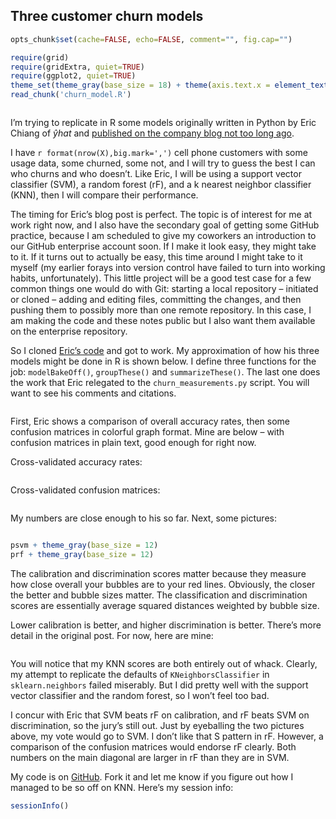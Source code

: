 ## Three customer churn models

```r
opts_chunk$set(cache=FALSE, echo=FALSE, comment="", fig.cap="")
```

```r
require(grid)
require(gridExtra, quiet=TRUE)
require(ggplot2, quiet=TRUE)
theme_set(theme_gray(base_size = 18) + theme(axis.text.x = element_text(angle = 90, hjust = 1), plot.margin = unit(c(1, 2, 0.5, 0.5),"cm"), legend.position='none'))
read_chunk('churn_model.R')
```

```r
```

I'm trying to replicate in R some models originally written in Python by Eric Chiang of $\hat{y}hat$ and [published on the company blog not too long ago](http://blog.yhathq.com/posts/predicting-customer-churn-with-sklearn.html).

I have `r format(nrow(X),big.mark=',')` cell phone customers with some usage data, some churned, some not, and I will try to guess the best I can who churns and who doesn't. Like Eric, I will be using a support vector classifier (SVM), a random forest (rF), and a k nearest neighbor classifier (KNN), then I will compare their performance.

The timing for Eric's blog post is perfect. The topic is of interest for me at work right now, and I also have the secondary goal of getting some GitHub practice, because I am scheduled to give my coworkers an introduction to our GitHub enterprise account soon. If I make it look easy, they might take to it. If it turns out to actually be easy, this time around I might take to it myself (my earlier forays into version control have failed to turn into working habits, unfortunately). This little project will be a good test case for a few common things one would do with Git: starting a local repository -- initiated or cloned -- adding and editing files, committing the changes, and then pushing them to possibly more than one remote repository. In this case, I am making the code and these notes public but I also want them available on the enterprise repository.

So I cloned [Eric's code](https://github.com/EricChiang/churn) and got to work. My approximation of how his three models might be done in R is shown below. I define three functions for the job: `modelBakeOff()`, `groupThese()` and `summarizeThese()`. The last one does the work that Eric relegated to the `churn_measurements.py` script. You will want to see his comments and citations.


```r
```

First, Eric shows a comparison of overall accuracy rates, then some confusion matrices in colorful graph format. Mine are below -- with confusion matrices in plain text, good enough for right now.

Cross-validated accuracy rates:
```r
```

Cross-validated confusion matrices:
```r
```

My numbers are close enough to his so far. Next, some pictures:

```r
```

```r
psvm + theme_gray(base_size = 12)
prf + theme_gray(base_size = 12)
```

The calibration and discrimination scores matter because they measure how close overall your bubbles are to your red lines. Obviously, the closer the better and bubble sizes matter. The classification and discrimination scores are essentially average squared distances weighted by bubble size.

Lower calibration is better, and higher discrimination is better. There's more detail in the original post. For now, here are mine:

```r
```

You will notice that my KNN scores are both entirely out of whack. Clearly, my attempt to replicate the defaults of `KNeighborsClassifier` in `sklearn.neighbors` failed miserably. But I did pretty well with the support vector classifier and the random forest, so I won't feel too bad. 

I concur with Eric that SVM beats rF on calibration, and rF beats SVM on discrimination, so the jury's still out. Just by eyeballing the two pictures above, my vote would go to SVM. I don't like that S pattern in rF. However, a comparison of the confusion matrices would endorse rF clearly. Both numbers on the main diagonal are larger in rF than they are in SVM.

My code is on [GitHub](https://github.com/ghuiber/churn/tree/Rversion). Fork it and let me know if you figure out how I managed to be so off on KNN. Here's my session info:

```r
sessionInfo()
```

